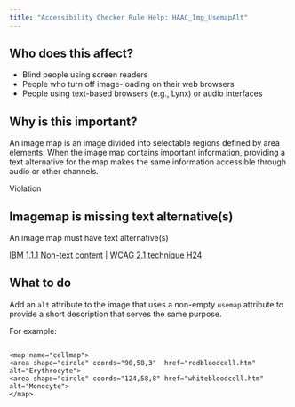 ```yaml
---
title: "Accessibility Checker Rule Help: HAAC_Img_UsemapAlt"
---
```


<div className="toolHelp">
<Row>
<Column colLg={5} colMd={3} colSm={4} className="toolLeft">

## Who does this affect?

* Blind people using screen readers
* People who turn off image-loading on their web browsers
* People using text-based browsers (e.g., Lynx) or audio interfaces

## Why is this important?

An image map is an image divided into selectable regions defined by area elements. When the image map contains important information, providing a text alternative for the map makes the same information accessible through audio or other channels.

</Column>
<Column colLg={11} colMd={5} colSm={4} className="toolMain">

<div id="locLevel" className="level-violation">Violation</div>

## Imagemap is missing text alternative(s)
An image map must have text alternative(s)

[IBM 1.1.1 Non-text content](http://www.ibm.com/able/guidelines/ci162/non_text_content.html) | [WCAG  2.1 technique H24](https://www.w3.org/TR/WCAG20-TECHS/H24)

<div id="locSnippet"></div>

## What to do

Add an `alt` attribute to the image that uses a non-empty `usemap` attribute to provide a short description that serves the same purpose.

For example:
```<img src="blood.gif" width="145" height="126" alt="Blood Cells" usemap="#cellmap">

<map name="cellmap">
<area shape="circle" coords="90,58,3"  href="redbloodcell.htm" alt="Erythrocyte">
<area shape="circle" coords="124,58,8" href="whitebloodcell.htm" alt="Monocyte">
</map>
```

</Column>
</Row>
</div>

